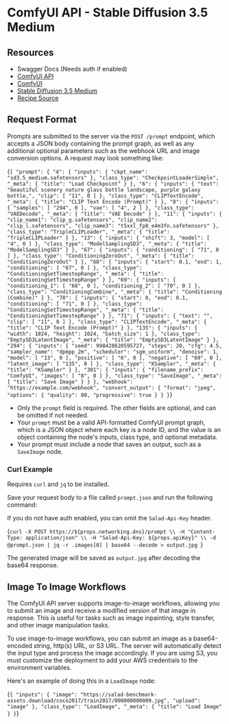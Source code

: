 # ComfyUI API - Stable Diffusion 3.5 Medium

## Resources

- <Link url={`https://${props.networking.dns}/docs`}>Swagger Docs</Link> (Needs auth if enabled)
- [ComfyUI API](https://github.com/SaladTechnologies/comfyui-api)
- [ComfyUI](https://github.com/comfyanonymous/ComfyUI/)
- [Stable Diffusion 3.5 Medium](https://huggingface.co/stabilityai/stable-diffusion-3.5-medium)
- [Recipe Source](https://github.com/SaladTechnologies/salad-recipes/tree/master/src/sd3.5-medium-comfyui)

## Request Format

Prompts are submitted to the server via the `POST /prompt` endpoint, which accepts a JSON body containing the prompt graph, as well as any additional optional parameters such as the webhook URL and image conversion options. A request may look something like:

<CodeBlock language="json">{`{
    "prompt": {
        "4": {
            "inputs": {
                "ckpt_name": "sd3.5_medium.safetensors"
            },
            "class_type": "CheckpointLoaderSimple",
            "_meta": {
                "title": "Load Checkpoint"
            }
        },
        "6": {
            "inputs": {
                "text": "beautiful scenery nature glass bottle landscape, purple galaxy bottle,",
                "clip": [
                    "11",
                    0
                ]
            },
            "class_type": "CLIPTextEncode",
            "_meta": {
                "title": "CLIP Text Encode (Prompt)"
            }
        },
        "8": {
            "inputs": {
                "samples": [
                    "294",
                    0
                ],
                "vae": [
                    "4",
                    2
                ]
            },
            "class_type": "VAEDecode",
            "_meta": {
                "title": "VAE Decode"
            }
        },
        "11": {
            "inputs": {
                "clip_name1": "clip_g.safetensors",
                "clip_name2": "clip_l.safetensors",
                "clip_name3": "t5xxl_fp8_e4m3fn.safetensors"
            },
            "class_type": "TripleCLIPLoader",
            "_meta": {
                "title": "TripleCLIPLoader"
            }
        },
        "13": {
            "inputs": {
                "shift": 3,
                "model": [
                    "4",
                    0
                ]
            },
            "class_type": "ModelSamplingSD3",
            "_meta": {
                "title": "ModelSamplingSD3"
            }
        },
        "67": {
            "inputs": {
                "conditioning": [
                    "71",
                    0
                ]
            },
            "class_type": "ConditioningZeroOut",
            "_meta": {
                "title": "ConditioningZeroOut"
            }
        },
        "68": {
            "inputs": {
                "start": 0.1,
                "end": 1,
                "conditioning": [
                    "67",
                    0
                ]
            },
            "class_type": "ConditioningSetTimestepRange",
            "_meta": {
                "title": "ConditioningSetTimestepRange"
            }
        },
        "69": {
            "inputs": {
                "conditioning_1": [
                    "68",
                    0
                ],
                "conditioning_2": [
                    "70",
                    0
                ]
            },
            "class_type": "ConditioningCombine",
            "_meta": {
                "title": "Conditioning (Combine)"
            }
        },
        "70": {
            "inputs": {
                "start": 0,
                "end": 0.1,
                "conditioning": [
                    "71",
                    0
                ]
            },
            "class_type": "ConditioningSetTimestepRange",
            "_meta": {
                "title": "ConditioningSetTimestepRange"
            }
        },
        "71": {
            "inputs": {
                "text": "",
                "clip": [
                    "11",
                    0
                ]
            },
            "class_type": "CLIPTextEncode",
            "_meta": {
                "title": "CLIP Text Encode (Prompt)"
            }
        },
        "135": {
            "inputs": {
                "width": 1024,
                "height": 1024,
                "batch_size": 1
            },
            "class_type": "EmptySD3LatentImage",
            "_meta": {
                "title": "EmptySD3LatentImage"
            }
        },
        "294": {
            "inputs": {
                "seed": 998428620595727,
                "steps": 20,
                "cfg": 4.5,
                "sampler_name": "dpmpp_2m",
                "scheduler": "sgm_uniform",
                "denoise": 1,
                "model": [
                    "13",
                    0
                ],
                "positive": [
                    "6",
                    0
                ],
                "negative": [
                    "69",
                    0
                ],
                "latent_image": [
                    "135",
                    0
                ]
            },
            "class_type": "KSampler",
            "_meta": {
                "title": "KSampler"
            }
        },
        "301": {
            "inputs": {
                "filename_prefix": "ComfyUI",
                "images": [
                    "8",
                    0
                ]
            },
            "class_type": "SaveImage",
            "_meta": {
                "title": "Save Image"
            }
        }
    },
    "webhook": "https://example.com/webhook",
    "convert_output": {
        "format": "jpeg",
        "options": {
            "quality": 80,
            "progressive": true
        }
    }
}`}</CodeBlock>


- Only the `prompt` field is required. The other fields are optional, and can be omitted if not needed.
- Your `prompt` must be a valid API-formatted ComfyUI prompt graph, which is a JSON object where each key is a node ID, and the value is an object containing the node's inputs, class type, and optional metadata.
- Your prompt must include a node that saves an output, such as a `SaveImage` node.

### Curl Example

<Callout variation="note">Requires `curl` and `jq` to be installed.</Callout>

Save your request body to a file called `prompt.json` and run the following command:

<Callout variation="note">If you do not have auth enabled, you can omit the `Salad-Api-Key` header.</Callout>

<CodeBlock language="bash">{`curl -X POST https://${props.networking.dns}/prompt \\
  -H "Content-Type: application/json" \\
  -H "Salad-Api-Key: ${props.apiKey}" \\
  -d @prompt.json | jq -r .images[0] | base64 --decode > output.jpg
`}</CodeBlock>

The generated image will be saved as `output.jpg` after decoding the base64 response.

## Image To Image Workflows

The ComfyUI API server supports image-to-image workflows, allowing you to submit an image and receive a modified version of that image in response. This is useful for tasks such as image inpainting, style transfer, and other image manipulation tasks.

To use image-to-image workflows, you can submit an image as a base64-encoded string, http(s) URL, or S3 URL. The server will automatically detect the input type and process the image accordingly. If you are using S3, you must customize the deployment to add your AWS credentials to the environment variables.

Here's an example of doing this in a `LoadImage` node:

<CodeBlock language="json">{`{
  "inputs": {
    "image": "https://salad-benchmark-assets.download/coco2017/train2017/000000000009.jpg",
    "upload": "image"
  },
  "class_type": "LoadImage",
  "_meta": {
    "title": "Load Image"
  }
}`}</CodeBlock>
